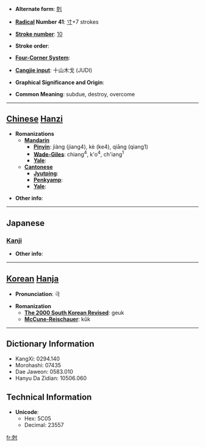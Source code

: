 * '''Alternate form''': [[剋]]

* '''[[Wiktionary:Chinese radical index| Radical]] Number 41''': [[Wiktionary:Chinese radical index 寸|寸]]+7 strokes

* '''[[Wiktionary:Chinese total strokes index|Stroke number]]''': [[Wiktionary:Chinese total strokes index 10|10]]

* '''Stroke order''': 

* '''[[Wiktionary:Chinese four corner index|Four-Corner System]]''': 

* '''[[Wiktionary:Chinese Cangjie index|Cangjie input]]''': 十山木戈 (JUDI)

* '''Graphical Significance and Origin''': 

* '''Common Meaning''': subdue, destroy, overcome

----

== [[Chinese]] [[Hanzi]] ==

* '''Romanizations'''
** '''[[Mandarin]]'''
*** '''[[Pinyin]]''': jiàng (jiang4), kè (ke4), qiāng (qiang1)
*** '''[[Wade-Giles]]''': chiang<sup>4</sup>, k'o<sup>4</sup>, ch'iang<sup>1</sup>
*** '''[[Yale]]''': 
** '''[[Cantonese]]'''
*** '''[[Jyutping]]''':
*** '''[[Penkyamp]]''': 
*** '''[[Yale]]''': 

* '''Other info''': 

----

==Japanese==
===[[Kanji]]===
{{kanji|on readings=[[こく]] (koku)
|kun readings=[[かつ]] (katsu)
}}

* '''Other info''':  

----

== [[Korean]] [[Hanja]] ==

* '''Pronunciation''': 극

* '''Romanization'''
** '''[[The 2000 South Korean Revised Romanization|The 2000 South Korean Revised]]''': geuk
** '''[[McCune-Reischauer]]''': kŭk

----

== Dictionary Information ==

* KangXi: 0294.140
* Morohashi: 07435
* Dae Jaweon: 0583.010
* Hanyu Da Zidian: 10506.060

== Technical Information ==

* '''Unicode''':
** Hex: 5C05
** Decimal: 23557

[[fr:尅]]
